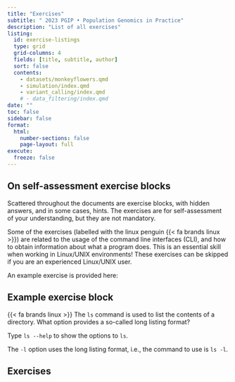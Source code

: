 ```yaml
---
title: "Exercises"
subtitle: " 2023 PGIP • Population Genomics in Practice"
description: "List of all exercises"
listing:
  id: exercise-listings
  type: grid
  grid-columns: 4
  fields: [title, subtitle, author]
  sort: false
  contents:
    - datasets/monkeyflowers.qmd
    - simulation/index.qmd
    - variant_calling/index.qmd
    # - data_filtering/index.qmd
date: ""
toc: false
sidebar: false
format:
  html:
    number-sections: false
    page-layout: full
execute:
  freeze: false
---
```


## On self-assessment exercise blocks

Scattered throughout the documents are exercise blocks, with hidden
answers, and in some cases, hints. The exercises are for
self-assessment of your understanding, but they are not mandatory.

Some of the exercises (labelled with the linux penguin {{< fa
brands linux >}}) are related to the usage of the command line
interfaces (CLI), and how to obtain information about what a program
does. This is an essential skill when working in Linux/UNIX
environments! These exercises can be skipped if you are an experienced
Linux/UNIX user.

An example exercise is provided here:

::: {.callout-exercise}

## Example exercise block

{{< fa brands linux >}} The `ls` command is used to list the contents
of a directory. What option provides a so-called long listing format?

::: {.callout-hint}

Type `ls --help` to show the options to `ls`.

:::

::: {.callout-answer}

The `-l` option uses the long listing format, i.e., the command to use
is `ls -l`.

:::

:::

## Exercises
